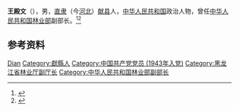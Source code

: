 '''王殿文'''（{{bd|1924年|2月6日|1997年|2月7日}}），男，[[直隶|直隶]]（今[[河北|河北]]）[[献县|献县]]人，[[中华人民共和国|中华人民共和国]]政治人物，曾任[[中华人民共和国林业部|中华人民共和国林业部]]副部长。<ref>{{cite book|title=中囯人名大辞典·当代人物卷|author=廖盖隆等编|year=1990|publisher=上海辞书出版社|location=上海|page=}}</ref><ref>{{Cite book|title=中华人民共和国职官志|author=何虎生, 李耀东, 向常福主编|publisher=中国社会出版社|year=2003|isbn=9787800883934|location=北京|pages=}}</ref>

== 参考资料 ==
{{reflist}}

{{中国人物小作品}}

{{Authority control}}
{{DEFAULTSORT:Wang王}}
[[Category:王姓|Dian]]
[[Category:獻縣人|Category:獻縣人]]
[[Category:中国共产党党员_(1943年入党)|Category:中国共产党党员 (1943年入党)]]
[[Category:黑龙江省林业厅副厅长|Category:黑龙江省林业厅副厅长]]
[[Category:中华人民共和国林业部副部长|Category:中华人民共和国林业部副部长]]